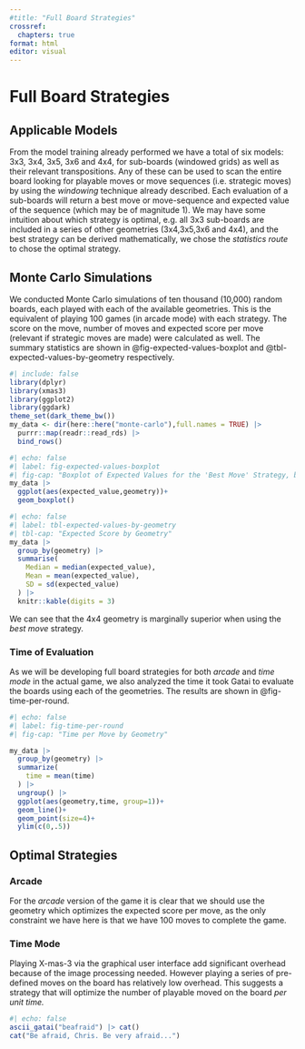```yaml
---
#title: "Full Board Strategies"
crossref:
  chapters: true
format: html
editor: visual
---
```


# Full Board Strategies

## Applicable Models

From the model training already performed we have a total of six models: 3x3, 3x4, 3x5, 3x6 and 4x4, for sub-boards (windowed grids) as well as their relevant transpositions. Any of these can be used to scan the entire board looking for playable moves or move sequences (i.e. strategic moves) by using the *windowing* technique already described. Each evaluation of a sub-boards will return a best move or move-sequence and expected value of the sequence (which may be of magnitude 1). We may have some intuition about which strategy is optimal, e.g. all 3x3 sub-boards are included in a series of other geometries (3x4,3x5,3x6 and 4x4), and the best strategy can be derived mathematically, we chose the *statistics route* to chose the optimal strategy.

## Monte Carlo Simulations

We conducted Monte Carlo simulations of ten thousand (10,000) random boards, each played with each of the available geometries. This is the equivalent of playing 100 games (in arcade mode) with each strategy. The score on the move, number of moves and expected score per move (relevant if strategic moves are made) were calculated as well. The summary statistics are shown in @fig-expected-values-boxplot and @tbl-expected-values-by-geometry respectively.

```r
#| include: false
library(dplyr)
library(xmas3)
library(ggplot2)
library(ggdark)
theme_set(dark_theme_bw())
my_data <- dir(here::here("monte-carlo"),full.names = TRUE) |> 
  purrr::map(readr::read_rds) |> 
  bind_rows()
```

```r
#| echo: false
#| label: fig-expected-values-boxplot
#| fig-cap: "Boxplot of Expected Values for the 'Best Move' Strategy, by Geometry"
my_data |> 
  ggplot(aes(expected_value,geometry))+
  geom_boxplot()
```

```r
#| echo: false
#| label: tbl-expected-values-by-geometry
#| tbl-cap: "Expected Score by Geometry"
my_data |> 
  group_by(geometry) |> 
  summarise(
    Median = median(expected_value),
    Mean = mean(expected_value),
    SD = sd(expected_value)
  ) |> 
  knitr::kable(digits = 3)
```

We can see that the 4x4 geometry is marginally superior when using the *best move* strategy.

### Time of Evaluation

As we will be developing full board strategies for both *arcade* and *time mode* in the actual game, we also analyzed the time it took Gatai to evaluate the boards using each of the geometries. The results are shown in @fig-time-per-round.

```r
#| echo: false
#| label: fig-time-per-round
#| fig-cap: "Time per Move by Geometry"

my_data |> 
  group_by(geometry) |> 
  summarize(
    time = mean(time)
  ) |> 
  ungroup() |> 
  ggplot(aes(geometry,time, group=1))+
  geom_line()+
  geom_point(size=4)+
  ylim(c(0,.5))


```

## Optimal Strategies

### Arcade

For the *arcade* version of the game it is clear that we should use the geometry which optimizes the expected score per move, as the only constraint we have here is that we have 100 moves to complete the game.

### Time Mode

Playing X-mas-3 via the graphical user interface add significant overhead because of the image processing needed. However playing a series of pre-defined moves on the board has relatively low overhead. This suggests a strategy that will optimize the number of playable moved on the board *per unit time.*

::: column-margin
```r
#| echo: false
ascii_gatai("beafraid") |> cat()
cat("Be afraid, Chris. Be very afraid...")
```
:::
